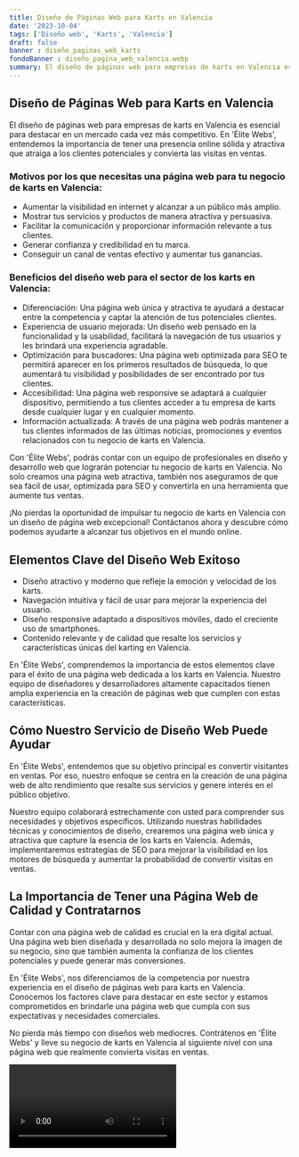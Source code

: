 ```yaml
---
title: Diseño de Páginas Web para Karts en Valencia
date: '2023-10-04'
tags: ['Diseño web', 'Karts', 'Valencia']
draft: false
banner : diseño_paginas_web_karts
fondoBanner : diseño_pagina_web_valencia.webp
summary: El diseño de páginas web para empresas de karts en Valencia es esencial para destacar en un mercado cada vez más competitivo. En 'Élite Webs', entendemos la importancia de tener una presencia online sólida y atractiva que atraiga a los clientes potenciales y convierta las visitas en ventas.
---
```


## Diseño de Páginas Web para Karts en Valencia

El diseño de páginas web para empresas de karts en Valencia es esencial para destacar en un mercado cada vez más competitivo. En 'Élite Webs', entendemos la importancia de tener una presencia online sólida y atractiva que atraiga a los clientes potenciales y convierta las visitas en ventas.

### Motivos por los que necesitas una página web para tu negocio de karts en Valencia:

- Aumentar la visibilidad en internet y alcanzar a un público más amplio.
- Mostrar tus servicios y productos de manera atractiva y persuasiva.
- Facilitar la comunicación y proporcionar información relevante a tus clientes.
- Generar confianza y credibilidad en tu marca.
- Conseguir un canal de ventas efectivo y aumentar tus ganancias.

### Beneficios del diseño web para el sector de los karts en Valencia:

- Diferenciación: Una página web única y atractiva te ayudará a destacar entre la competencia y captar la atención de tus potenciales clientes.
- Experiencia de usuario mejorada: Un diseño web pensado en la funcionalidad y la usabilidad, facilitará la navegación de tus usuarios y les brindará una experiencia agradable.
- Optimización para buscadores: Una página web optimizada para SEO te permitirá aparecer en los primeros resultados de búsqueda, lo que aumentará tu visibilidad y posibilidades de ser encontrado por tus clientes.
- Accesibilidad: Una página web responsive se adaptará a cualquier dispositivo, permitiendo a tus clientes acceder a tu empresa de karts desde cualquier lugar y en cualquier momento.
- Información actualizada: A través de una página web podrás mantener a tus clientes informados de las últimas noticias, promociones y eventos relacionados con tu negocio de karts en Valencia.

Con 'Élite Webs', podrás contar con un equipo de profesionales en diseño y desarrollo web que lograrán potenciar tu negocio de karts en Valencia. No solo creamos una página web atractiva, también nos aseguramos de que sea fácil de usar, optimizada para SEO y convertirla en una herramienta que aumente tus ventas.

¡No pierdas la oportunidad de impulsar tu negocio de karts en Valencia con un diseño de página web excepcional! Contáctanos ahora y descubre cómo podemos ayudarte a alcanzar tus objetivos en el mundo online.

<GifSeo />

<Cta />

## Elementos Clave del Diseño Web Exitoso

- Diseño atractivo y moderno que refleje la emoción y velocidad de los karts.
- Navegación intuitiva y fácil de usar para mejorar la experiencia del usuario.
- Diseño responsive adaptado a dispositivos móviles, dado el creciente uso de smartphones.
- Contenido relevante y de calidad que resalte los servicios y características únicas del karting en Valencia.

En 'Élite Webs', comprendemos la importancia de estos elementos clave para el éxito de una página web dedicada a los karts en Valencia. Nuestro equipo de diseñadores y desarrolladores altamente capacitados tienen amplia experiencia en la creación de páginas web que cumplen con estas características.

## Cómo Nuestro Servicio de Diseño Web Puede Ayudar

En 'Élite Webs', entendemos que su objetivo principal es convertir visitantes en ventas. Por eso, nuestro enfoque se centra en la creación de una página web de alto rendimiento que resalte sus servicios y genere interés en el público objetivo.

Nuestro equipo colaborará estrechamente con usted para comprender sus necesidades y objetivos específicos. Utilizando nuestras habilidades técnicas y conocimientos de diseño, crearemos una página web única y atractiva que capture la esencia de los karts en Valencia. Además, implementaremos estrategias de SEO para mejorar la visibilidad en los motores de búsqueda y aumentar la probabilidad de convertir visitas en ventas.

## La Importancia de Tener una Página Web de Calidad y Contratarnos

Contar con una página web de calidad es crucial en la era digital actual. Una página web bien diseñada y desarrollada no solo mejora la imagen de su negocio, sino que también aumenta la confianza de los clientes potenciales y puede generar más conversiones.

En 'Élite Webs', nos diferenciamos de la competencia por nuestra experiencia en el diseño de páginas web para karts en Valencia. Conocemos los factores clave para destacar en este sector y estamos comprometidos en brindarle una página web que cumpla con sus expectativas y necesidades comerciales.

No pierda más tiempo con diseños web mediocres. Contrátenos en 'Élite Webs' y lleve su negocio de karts en Valencia al siguiente nivel con una página web que realmente convierta visitas en ventas.

<Video />

<CtaBot job='Karts' city='Valencia'/>

<Gmaps query='Valencia+españa+maps' />